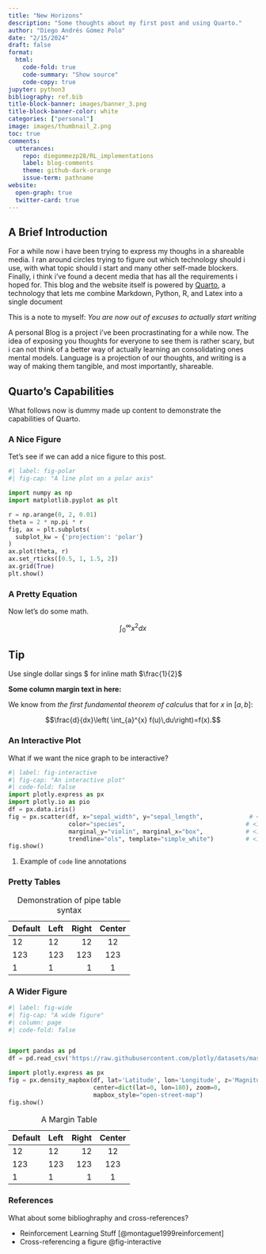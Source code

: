 ```yaml
---
title: "New Horizons"
description: "Some thoughts about my first post and using Quarto."
author: "Diego Andrés Gómez Polo"
date: "2/15/2024"
draft: false
format:
  html:
    code-fold: true
    code-summary: "Show source"
    code-copy: true
jupyter: python3
bibliography: ref.bib
title-block-banner: images/banner_3.png
title-block-banner-color: white
categories: ["personal"]
image: images/thumbnail_2.png
toc: true
comments: 
  utterances:
    repo: diegommezp28/RL_implementations
    label: blog-comments
    theme: github-dark-orange
    issue-term: pathname
website:
  open-graph: true
  twitter-card: true
---
```


## A Brief Introduction

For a while now i have been trying to express my thoughs in a shareable media. I ran around circles trying to figure out which technology should i use, with what topic should i start and many other self-made blockers. Finally, i think i've found a decent media that has all the requirements i hoped for. This blog and the website itself is powered by [Quarto](https://quarto.org/), a technology that lets me combine Markdown, Python, R, and Latex into a single document

This is a note to myself: *You are now out of excuses to actually start writing*

A personal Blog is a project i've been procrastinating for a while now. The idea of exposing you thoughts for everyone to see them is rather scary, but i can not think of a better way of actually learning an consolidating ones mental models. Language is a projection of our thoughts, and writing is a way of making them tangible, and most importantly, shareable.




## Quarto's Capabilities
What follows now is dummy made up content to demonstrate the capabilities of Quarto.

### A Nice Figure

Tet's see if we can add a nice figure to this post.

```python
#| label: fig-polar
#| fig-cap: "A line plot on a polar axis"

import numpy as np
import matplotlib.pyplot as plt

r = np.arange(0, 2, 0.01)
theta = 2 * np.pi * r
fig, ax = plt.subplots(
  subplot_kw = {'projection': 'polar'} 
)
ax.plot(theta, r)
ax.set_rticks([0.5, 1, 1.5, 2])
ax.grid(True)
plt.show()
```

### A Pretty Equation

Now let's do some math.

$$
\int_0^\infty x^2 dx
$$

::: {.callout-tip}
## Tip

Use single dollar sings \$ for inline math $\frac{1}{2}$
:::

::: {.column-margin}
**Some column margin text in here: **

We know from *the first fundamental theorem of calculus* that for $x$ in $[a, b]$:

$$\frac{d}{dx}\left( \int_{a}^{x} f(u)\,du\right)=f(x).$$
:::

### An Interactive Plot

What if we want the nice graph to be interactive?

```python
#| label: fig-interactive
#| fig-cap: "An interactive plot"
#| code-fold: false
import plotly.express as px
import plotly.io as pio
df = px.data.iris()
fig = px.scatter(df, x="sepal_width", y="sepal_length",             # <1>
                 color="species",                                  # <1>
                 marginal_y="violin", marginal_x="box",            # <1>
                 trendline="ols", template="simple_white")         # <1>
fig.show()
```
1. Example of `code` line annotations

### Pretty Tables

| Default | Left | Right | Center |
|---------|:-----|------:|:------:|
| 12      | 12   |    12 |   12   |
| 123     | 123  |   123 |  123   |
| 1       | 1    |     1 |   1    |

: Demonstration of pipe table syntax

### A Wider Figure

```python
#| label: fig-wide
#| fig-cap: "A wide figure"
#| column: page
#| code-fold: false


import pandas as pd
df = pd.read_csv('https://raw.githubusercontent.com/plotly/datasets/master/earthquakes-23k.csv')

import plotly.express as px
fig = px.density_mapbox(df, lat='Latitude', lon='Longitude', z='Magnitude', radius=10,
                        center=dict(lat=0, lon=180), zoom=0,
                        mapbox_style="open-street-map")
fig.show()
```

::: {.column-margin}
| Default | Left | Right | Center |
|---------|:-----|------:|:------:|
| 12      | 12   |    12 |   12   |
| 123     | 123  |   123 |  123   |
| 1       | 1    |     1 |   1    |

: A Margin Table
:::

### References
What about some biblioghraphy and cross-references?

- Reinforcement Learning Stuff [@montague1999reinforcement]
- Cross-referencing a figure @fig-interactive
